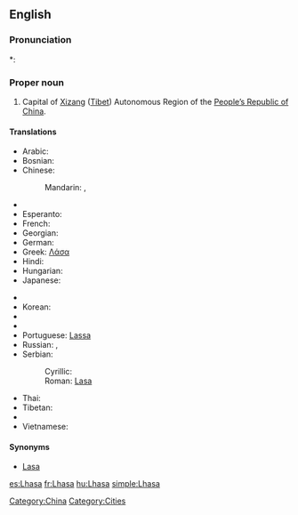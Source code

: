 ==English==
{{wikipedia}}

===Pronunciation===
*: {{rhymes|ɑːsə}}

===Proper noun===
{{en-proper noun}}

# Capital of [[Xizang]] ([[Tibet]]) Autonomous Region of the [[People's Republic of China|People’s Republic of China]].

====Translations====
{{trans-top|Capital of Xizang (Tibet)}}
* Arabic: {{t|ar|لاسا|f|tr=laasa|sc=Arab}}
* Bosnian: {{t-|bs|Lasa|f}}
* Chinese:
*: Mandarin: {{t|cmn|拉薩|sc=Hani|xs=Mandarin}},  {{t|cmn|拉萨|tr=Lāsà|sc=Hani|xs=Mandarin}}
* {{trreq|Dzongkha}}
* Esperanto: {{t|eo|Lasao|xs=Esperanto}}
* French: {{t+|fr|Lhassa}}
* Georgian: {{t|ka|ლჰასა|tr=lhasa|sc=Geor|xs=Georgian}}
* German: {{t-|de|Lhasa}}
* Greek: [[Λάσα]]
* Hindi: {{t|hi|ल्हासा|sc=Deva}}
* Hungarian: {{t+|hu|Lhásza}}
* Japanese: {{t|ja|ラサ|tr=Rasa|sc=Jpan}}
{{trans-mid}}
* {{trreq|Kashmiri}}
* Korean: {{t|ko|라싸|tr=Rassa|sc=Kore}}
* {{trreq|Mongolian}}
* {{trreq|Nepali}}
* Portuguese: [[Lassa]]
* Russian: {{t-|ru|Лхаса|f|tr=Lxása|sc=Cyrl}}, {{t-|ru|Ласа|f|tr=Lása|sc=Cyrl}}
* Serbian:
*: Cyrillic: {{t-|sr|Ласа|f|sc=Cyrl}}
*: Roman: [[Lasa#Serbian|Lasa]] {{f}}
* Thai: {{t|th|ลาซา|tr=laasaa|sc=Thai|xs=Thai}}
* Tibetan: {{Tibt|[[ལྷ་ས]]}}
* {{trreq|Urdu}}
* Vietnamese: {{t-|vi|Lhasa|xs=Vietnamese}}
{{trans-bottom}}

====Synonyms====
* [[Lasa]]

[[Category:China]]
[[Category:Cities]]

[[es:Lhasa]]
[[fr:Lhasa]]
[[hu:Lhasa]]
[[simple:Lhasa]]
